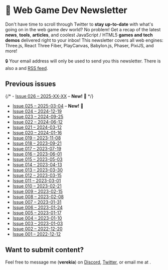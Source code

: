 
# 💌 Web Game Dev Newsletter

Don't have time to scroll through Twitter to **stay up-to-date** with what's going on in the web game dev world? No problem! Get a recap of the latest **news**, **tools**, **articles**, and coolest JavaScript / HTML5 **games and tech demos** delivered right to your inbox! This newsletter covers all web engines: <ThreeLogo /> Three.js, <R3FLogo /> React Three Fiber, <PlayCanvasLogo /> PlayCanvas, <BabylonLogo /> Babylon.js, <PhaserLogo /> Phaser, <PixiLogo /> PixiJS, and more!

<NewsletterIframe />

🔒 Your email address will only be used to send you this newsletter. There is also a <Discord /> and [RSS feed](https://buttondown.email/webgamedev/rss).

## Previous issues

{/* - [Issue 026 – 2025-XX-XX](/newsletter/026) – **New!** 🎉 */}

- [Issue 025 – 2025-03-04](/newsletter/025) – **New!** 🎉
- [Issue 024 – 2024-12-19](/newsletter/024)
- [Issue 023 – 2024-09-25](/newsletter/023)
- [Issue 022 – 2024-06-12](/newsletter/022)
- [Issue 021 – 2024-03-12](/newsletter/021)
- [Issue 020 – 2024-01-16](/newsletter/020)
- [Issue 019 – 2023-11-08](/newsletter/019)
- [Issue 018 – 2023-09-21](/newsletter/018)
- [Issue 017 – 2023-07-19](/newsletter/017)
- [Issue 016 – 2023-06-01](/newsletter/016)
- [Issue 015 – 2023-05-03](/newsletter/015)
- [Issue 014 – 2023-04-13](/newsletter/014)
- [Issue 013 – 2023-03-30](/newsletter/013)
- [Issue 012 – 2023-03-15](/newsletter/012)
- [Issue 011 – 2023-03-01](/newsletter/011)
- [Issue 010 – 2023-02-21](/newsletter/010)
- [Issue 009 – 2023-02-15](/newsletter/009)
- [Issue 008 – 2023-02-08](/newsletter/008)
- [Issue 007 – 2023-01-31](/newsletter/007)
- [Issue 006 – 2023-01-24](/newsletter/006)
- [Issue 005 – 2023-01-17](/newsletter/005)
- [Issue 004 – 2023-01-10](/newsletter/004)
- [Issue 003 – 2023-01-03](/newsletter/003)
- [Issue 002 – 2022-12-20](/newsletter/002)
- [Issue 001 – 2022-12-12](/newsletter/001)

## Want to submit content?

Feel free to message me (**verekia**) on [Discord](https://webgamedev.com/discord), [Twitter](https://x.com/verekia), or email me at <MailTo email="verekia@webgamedev.com" fakeEmail="verakie@wabgemadav.com" />.
